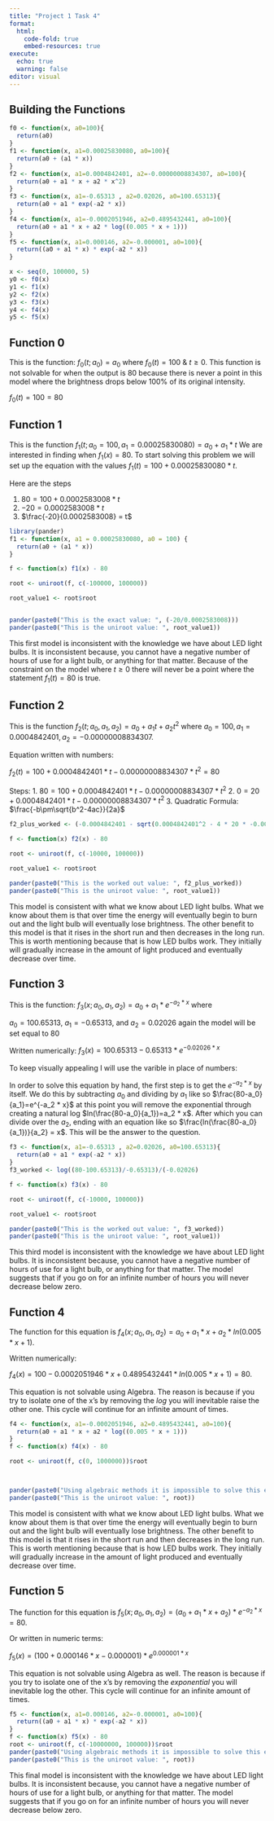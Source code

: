 ```yaml
---
title: "Project 1 Task 4"
format: 
  html:
    code-fold: true
    embed-resources: true
execute: 
  echo: true
  warning: false
editor: visual
---
```


::: panel-tabset
## Building the Functions

```r
f0 <- function(x, a0=100){
  return(a0)
}
f1 <- function(x, a1=0.00025830080, a0=100){
  return(a0 + (a1 * x))
}
f2 <- function(x, a1=0.0004842401, a2=-0.00000008834307, a0=100){
  return(a0 + a1 * x + a2 * x^2)
}
f3 <- function(x, a1=-0.65313 , a2=0.02026, a0=100.65313){
  return(a0 + a1 * exp(-a2 * x))
}
f4 <- function(x, a1=-0.0002051946, a2=0.4895432441, a0=100){
  return(a0 + a1 * x + a2 * log((0.005 * x + 1)))
}
f5 <- function(x, a1=0.000146, a2=-0.000001, a0=100){
  return((a0 + a1 * x) * exp(-a2 * x))
}
```

```r
x <- seq(0, 100000, 5)
y0 <- f0(x)
y1 <- f1(x)
y2 <- f2(x)
y3 <- f3(x)
y4 <- f4(x)
y5 <- f5(x)
```

## Function 0

This is the function: $f_0(t; a_0) = a_0$ where $f_0(t) = 100$ & $t \geq 0$. 
This function is not solvable for when the output is 80 because there is never a point in this model where the brightness drops below 100% of its original intensity.

$f_0(t) = 100 = 80$


## Function 1

This is the function $f_1(t; a_0= 100,a_1= 0.00025830080) = a_0 + a_1 * t$ We are interested in finding when $f_1(x) = 80$. To start solving this problem we will set up the equation with the values $f_1(t) = 100 + 0.00025830080 * t$.

Here are the steps

1.  $80 = 100 + 0.0002583008 * t$
2.  $-20 = 0.0002583008 * t$
3.  $\frac{-20}{0.0002583008} = t$

```r
library(pander)
f1 <- function(x, a1 = 0.00025830080, a0 = 100) {
  return(a0 + (a1 * x))
}

f <- function(x) f1(x) - 80

root <- uniroot(f, c(-100000, 100000))

root_value1 <- root$root


pander(paste0("This is the exact value: ", (-20/0.0002583008)))
pander(paste0("This is the uniroot value: ", root_value1))
```

This first model is inconsistent with the knowledge we have about LED light bulbs. It is inconsistent because, you cannot have a negative number of hours of use for a light bulb, or anything for that matter. Because of the constraint on the model where $t \geq 0$ there will never be a point where the statement $f_1(t) = 80$ is true.

## Function 2

This is the function $f_2(t; a_0,a_1,a_2) = a_0 + a_1t + a_2t^2$ where $a_0 = 100, a_1 = 0.0004842401, a_2 = -0.00000008834307$. 

Equation written with numbers:

$f_2(t) = 100 + 0.0004842401 *t - 0.00000008834307*t^2 = 80$

Steps: 1. $80 = 100 + 0.0004842401 * t - 0.00000008834307 * t^2$ 2. $0 = 20 + 0.0004842401 * t - 0.00000008834307 * t^2$ 3. Quadratic Formula: $\frac{-b\pm\sqrt{b^2-4ac}}{2a}$

```r
f2_plus_worked <- (-0.0004842401 - sqrt(0.0004842401^2 - 4 * 20 * -0.00000008834307))/(2 * -0.00000008834307)

f <- function(x) f2(x) - 80

root <- uniroot(f, c(-10000, 100000))

root_value1 <- root$root

pander(paste0("This is the worked out value: ", f2_plus_worked))
pander(paste0("This is the uniroot value: ", root_value1))
```

This model is consistent with what we know about LED light bulbs. What we know about them is that over time the energy will eventually begin to burn out and the light bulb will eventually lose brightness. The other benefit to this model is that it rises in the short run and then decreases in the long run. This is worth mentioning because that is how LED bulbs work. They initially will gradually increase in the amount of light produced and eventually decrease over time.

## Function 3

This is the function: $f_3(x; a_0, a_1, a_2) = a_0 + a_1 * e^{-a_2 * x}$ where

$a_0 = 100.65313$, $a_1 = -0.65313$, and $a_2 = 0.02026$ again the model will be set equal to 80

Written numerically:
$f_3(x) = 100.65313 - 0.65313 * e^{-0.02026 * x}$


To keep visually appealing I will use the varible in place of numbers: 

In order to solve this equation by hand, the first step is to get the $e^{-a_2 * x}$ by itself. We do this by subtracting $a_0$ and dividing by $a_1$ like so $\frac{80-a_0}{a_1}=e^{-a_2 * x}$ at this point you will remove the exponential through creating a natural log $ln(\frac{80-a_0}{a_1})=a_2 * x$. After which you can divide over the $a_2$, ending with an equation like so $\frac{ln(\frac{80-a_0}{a_1})}{a_2} = x$. This will be the answer to the question.

```r
f3 <- function(x, a1=-0.65313 , a2=0.02026, a0=100.65313){
  return(a0 + a1 * exp(-a2 * x))
}
f3_worked <- log((80-100.65313)/-0.65313)/(-0.02026)

f <- function(x) f3(x) - 80

root <- uniroot(f, c(-10000, 100000))

root_value1 <- root$root

pander(paste0("This is the worked out value: ", f3_worked))
pander(paste0("This is the uniroot value: ", root_value1))

```

This third model is inconsistent with the knowledge we have about LED light bulbs. It is inconsistent because, you cannot have a negative number of hours of use for a light bulb, or anything for that matter. The model suggests that if you go on for an infinite number of hours you will never decrease below zero.

## Function 4

The function for this equation is $f_4(x; a_0, a_1, a_2) = a_0 + a_1 * x + a_2 * ln(0.005 * x + 1)$. 

Written numerically:

 $f_4(x) = 100 - 0.0002051946 * x + 0.4895432441 * ln(0.005 * x + 1) = 80$. 

This equation is not solvable using Algebra. The reason is because if you try to isolate one of the x's by removing the $log$ you will inevitable raise the other one. This cycle will continue for an infinite amount of times.

```r
f4 <- function(x, a1=-0.0002051946, a2=0.4895432441, a0=100){
  return(a0 + a1 * x + a2 * log((0.005 * x + 1)))
}
f <- function(x) f4(x) - 80

root <- uniroot(f, c(0, 1000000))$root



pander(paste0("Using algebraic methods it is impossible to solve this equation by hand."))
pander(paste0("This is the uniroot value: ", root))
```

This model is consistent with what we know about LED light bulbs. What we know about them is that over time the energy will eventually begin to burn out and the light bulb will eventually lose brightness. The other benefit to this model is that it rises in the short run and then decreases in the long run. This is worth mentioning because that is how LED bulbs work. They initially will gradually increase in the amount of light produced and eventually decrease over time.

## Function 5

The function for this equation is $f_5(x; a_0, a_1, a_2) = (a_0 + a_1 * x + a_2) * e^{-a_2 * x} = 80$. 

Or written in numeric terms:

$f_5(x) = (100 + 0.000146 * x - 0.000001) * e^{0.000001 * x}$

This equation is not solvable using Algebra as well. The reason is because if you try to isolate one of the x's by removing the $exponential$ you will inevitable log the other. This cycle will continue for an infinite amount of times.

```r
f5 <- function(x, a1=0.000146, a2=-0.000001, a0=100){
  return((a0 + a1 * x) * exp(-a2 * x))
}
f <- function(x) f5(x) - 80
root <- uniroot(f, c(-10000000, 100000))$root
pander(paste0("Using algebraic methods it is impossible to solve this equation by hand."))
pander(paste0("This is the uniroot value: ", root))
```

This final model is inconsistent with the knowledge we have about LED light bulbs. It is inconsistent because, you cannot have a negative number of hours of use for a light bulb, or anything for that matter. The model suggests that if you go on for an infinite number of hours you will never decrease below zero.
:::

